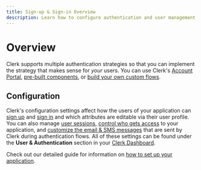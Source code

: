 ```yaml
---
title: Sign-up & Sign-in Overview
description: Learn how to configure authentication and user management for your Clerk application.
---
```


# Overview

Clerk supports multiple authentication strategies so that you can implement the strategy that makes sense for *your* users. You can use Clerk's [Account Portal](/docs/account-portal/overview), [pre-built components](/docs/components/overview), or [build your own custom flows](/docs/custom-flows/overview). 


## Configuration

Clerk's configuration settings affect how the users of your application can [sign up](/docs/authentication/configuration/sign-up-options) and [sign in](/docs/authentication/configuration/sign-in-options) and which attributes are editable via their user profile. You can also manage [user sessions](/docs/authentication/configuration/session-options), [control who gets access](/docs/authentication/configuration/restrictions) to your application, and [customize the email & SMS messages](/docs/authentication/configuration/email-options) that are sent by Clerk during authentication flows. All of these settings can be found under the **User & Authentication** section in your [Clerk Dashboard](https://dashboard.clerk.com/).

Check out our detailed guide for information on [how to set up your application](/docs/quickstarts/setup-clerk).